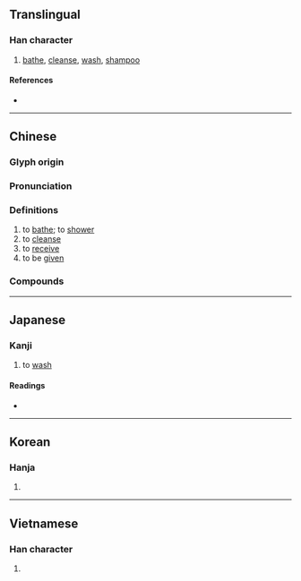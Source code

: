 {{character info/new}}
==Translingual==

===Han character===
{{Han char|rn=85|rad=水|as=04|sn=7|four=34190|canj=ED|ids=⿰氵木}}

# [[bathe]], [[cleanse]], [[wash]], [[shampoo]]

====References====
* {{Han ref|kx=0611.070|dkj=17201|dj=1003.110|hdz=31558.070|uh=6C90|ud=27792|bh=A84E|bd=43086}}

----

==Chinese==
{{zh-forms}}

===Glyph origin===
{{Han etym}}

===Pronunciation===
{{zh-pron
|m=mù
|c=muk6
|h=gd=mug6
|md=
|mn=bo̍k
|mn-t=mog8
|w=
|mc=y
|oc=y
|cat=v
}}

===Definitions===
{{zh-hanzi}}

# to [[bathe]]; to [[shower]]
# to [[cleanse]]
# to [[receive]]
# to be [[give]]n

===Compounds===
{{zh-der|沐浴|沐猴|沐浴露|三沐三薰/三沐三熏|三薰三沐/三熏三沐|三釁三沐|如沐春風|休沐|熏沐|沐猴而冠|沐恩|沐雨櫛風|湯沐|沐浴春風|沐日|湯沐邑|沐浴焚香|沐猴冠冕|溟沐|沐浴鹽|沐猴衣冠|櫛沐|櫛風沐雨|膏沐|衣冠沐猴|雨沐風餐|薰沐|齋沐|齋戒沐浴|餐風沐雨|風櫛雨沐|沐撫}}

----

==Japanese==

===Kanji===
{{ja-kanji|grade=|rs=水04}}

# to [[wash]]

====Readings====
* {{ja-readings
|goon=もく
|kanon=ぼく
|kun=あら-う, もく-する}}

----

==Korean==

===Hanja===
{{ko-hanja|hangeul=목|eumhun=|rv=mok|mr=mok|y=mok}}

# {{defn|lang=ko|sort=水04}}

----

==Vietnamese==

===Han character===
{{vi-hantu|[[múc]], [[móc]], [[mốc]], [[mộc]]|rs=水04}}

# {{defn|lang=vi|sort=水04}}